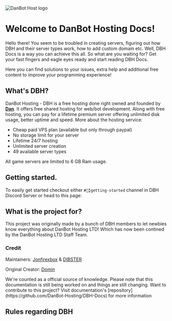 
<Card>
  <Image
    src={Logo().src}
    alt="DanBot Host logo"
    height={128}
    width="auto"
    my={0}
    withoutTooltip
  />
</Card>

# Welcome to DanBot Hosting Docs!

Hello there! You seem to be troubled in creating servers, figuring out how DBH and their server types work, how to add custom domain etc. Well, DBH Docs is a way you can achieve this all. So what are you waiting for? Get your fast fingers and eagle eyes ready and start reading DBH Docs.

Here you can find solutions to your issues, extra help and additional free content to improve your programming experience!

## What's DBH?

DanBot Hosting - DBH is a free hosting done right owned and founded by [**Dan**](https://github.com/danielpmc). It offers free shared hosting for web/bot development. Along with free hosting, you can pay for a lifetime premium server offering unlimited disk usage, better uptime and speed. More about the hosting service:

- Cheap paid VPS plan (available but only through paypal)
- No storage limit for your server
- Lifetime 24/7 hosting
- Unlimited server creation
- 49 available server types

<Tip>All game servers are limited to 6 GB Ram usage.</Tip>

## Getting started.

To easily get started checkout either `#📗╏getting-started` channel in DBH Discord Server or head to this page:

<Redirect href="/getting-started" />

## What is the project for?

This project was originally made by a bunch of DBH members to let newbies know everything about DanBot Hosting LTD! Which has now been contined by the DanBot Hosting LTD Staff Team.

### Credit

Maintainers: [Jonfirexbox](https://github.com/kyro3400) & [DIBSTER](https://github.com/DEV-DIBSTER)

Original Creator: [Domin](https://github.com/domin-mnd)

<Tip>
  We're counted as a official source of knowledge. Please note that this
  documentation is still being worked on and things are still changing. Want to
  contribute to this project? Visit documentation's
  [repository](https://github.com/DanBot-Hosting/DBH-Docs) for more information
</Tip>

## Rules regarding DBH

<Redirect href="https://danbot.host/privacy" label="Privacy Policy" />
<Redirect href="https://danbot.host/tos" label="Terms Of Service" />
